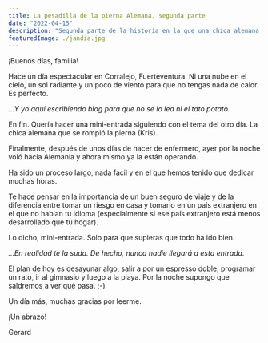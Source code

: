 ```yaml
---
title: La pesadilla de la pierna Alemana, segunda parte
date: "2022-04-15"
description: "Segunda parte de la historia en la que una chica alemana se rompió la pierna en tres partes en Corralejo, Fuerteventura."
featuredImage: ./jandia.jpg
---
```


¡Buenos días, familia!

Hace un día espectacular en Corralejo, Fuerteventura. Ni una nube en el cielo, un sol radiante y un poco de viento para que no tengas nada de calor. Es perfecto.

_...Y yo aquí escribiendo blog para que no se lo lea ni el tato potato._

En fin. Quería hacer una mini-entrada siguiendo con el tema del otro día. La chica alemana que se rompió la pierna (Kris).

Finalmente, después de unos días de hacer de enfermero, ayer por la noche voló hacia Alemania y ahora mismo ya la están operando.

Ha sido un proceso largo, nada fácil y en el que hemos tenido que dedicar muchas horas.

Te hace pensar en la importancia de un buen seguro de viaje y de la diferencia entre tomar un riesgo en casa y tomarlo en un país extranjero en el que no hablan tu idioma (especialmente si ese país extranjero está menos desarrollado que tu hogar).

Lo dicho, mini-entrada. Solo para que supieras que todo ha ido bien.

_...En realidad te la suda. De hecho, nunca nadie llegará a esta entrada._

El plan de hoy es desayunar algo, salir a por un espresso doble, programar un rato, ir al gimnasio y luego a la playa. Por la noche supongo que saldremos a ver qué pasa. ;-)

Un día más, muchas gracias por leerme.

¡Un abrazo!

Gerard
